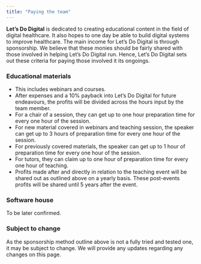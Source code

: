 ```yaml
---
title: "Paying the team"
---
```


**Let's Do Digital** is dedicated to creating educational content in the field of digital healthcare. It also hopes to one day be able to build digital systems to improve healthcare. The main income for Let's Do Digital is through sponsorship. We believe that these monies should be fairly shared with those involved in helping Let's Do Digital run. Hence, Let's Do Digital sets out these criteria for paying those involved it its ongoings.

### Educational materials

* This includes webinars and courses.
* After expenses and a 10% payback into Let's Do Digital for future endeavours, the profits will be divided across the hours input by the team member. 
* For a chair of a session, they can get up to one hour preparation time for every one hour of the session.
* For new material covered in webinars and teaching session, the speaker can get up to 3 hours of preparation time for every one hour of the session.
* For previously covered materials, the speaker can get up to 1 hour of preparation time for every one hour of the session.
* For tutors, they can claim up to one hour of preparation time for every one hour of teaching.
* Profits made after and directly in relation to the teaching event will be shared out as outlined above on a yearly basis. These post-events profits will be shared until 5 years after the event.

### Software house

To be later confirmed.

### Subject to change

As the sponsorship method outline above is not a fully tried and tested one, it may be subject to change. We will provide any updates regarding any changes on this page.
